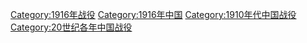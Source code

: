 [[Category:1916年战役|Category:1916年战役]]
[[Category:1916年中国|Category:1916年中国]]
[[Category:1910年代中国战役|Category:1910年代中国战役]]
[[Category:20世纪各年中国战役|Category:20世纪各年中国战役]]